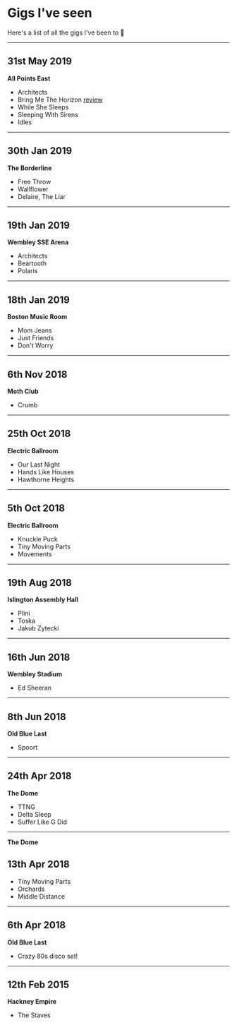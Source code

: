 # Gigs I've seen

Here's a list of all the gigs I've been to 🤘

---

## 31st May 2019

**All Points East**

- Architects
- Bring Me The Horizon [review](https://www.allpointseastfestival.com/lowdown/day-4-bring-me-the-horizon/)
- While She Sleeps
- Sleeping With Sirens
- Idles

---

## 30th Jan 2019

**The Borderline**

- Free Throw
- Wallflower
- Delaire, The Liar

---

## 19th Jan 2019

**Wembley SSE Arena**

- Architects
- Beartooth
- Polaris

---

## 18th Jan 2019

**Boston Music Room**

- Mom Jeans
- Just Friends
- Don't Worry

---

## 6th Nov 2018

**Moth Club**

- Crumb

---

## 25th Oct 2018

**Electric Ballroom**

- Our Last Night
- Hands Like Houses
- Hawthorne Heights

---

## 5th Oct 2018

**Electric Ballroom**

- Knuckle Puck
- Tiny Moving Parts
- Movements

---

## 19th Aug 2018

**Islington Assembly Hall**

- Plini
- Toska
- Jakub Zytecki

---

## 16th Jun 2018

**Wembley Stadium**

- Ed Sheeran

---

## 8th Jun 2018

**Old Blue Last**

- Spoort

---

## 24th Apr 2018

**The Dome**

- TTNG
- Delta Sleep
- Suffer Like G Did

---

**The Dome**

## 13th Apr 2018

- Tiny Moving Parts
- Orchards
- Middle Distance

---

## 6th Apr 2018

**Old Blue Last**

- Crazy 80s disco set!

---

## 12th Feb 2015

**Hackney Empire**

- The Staves
